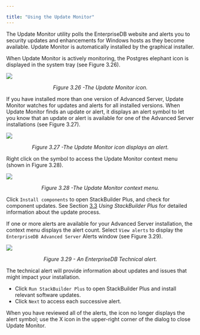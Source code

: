 ---

title: "Using the Update Monitor"
---

<div id="using_the_update_monitor" class="registered_link"></div>

The Update Monitor utility polls the EnterpriseDB website and alerts you to security updates and enhancements for Windows hosts as they become available. Update Monitor is automatically installed by the graphical installer.

When Update Monitor is actively monitoring, the Postgres elephant icon is displayed in the system tray (see Figure 3.26).

![](images/the_update_monitor_icon.png)

<center><i>Figure 3.26 -The Update Monitor icon.</i></center>

If you have installed more than one version of Advanced Server, Update Monitor watches for updates and alerts for all installed versions. When Update Monitor finds an update or alert, it displays an alert symbol to let you know that an update or alert is available for one of the Advanced Server installations (see Figure 3.27).

![](images/the_update_monitor_icon_displays_an_alert.png)

<center><i>Figure 3.27 -The Update Monitor icon displays an alert.</i></center>

Right click on the symbol to access the Update Monitor context menu (shown in Figure 3.28).

![](images/the_update_monitor_context_menu.png)

<center><i>Figure 3.28 -The Update Monitor context menu.</i></center>

Click `Install components` to open StackBuilder Plus, and check for component updates. See Section [3.3](https://www.enterprisedb.com/edb-docs/d/edb-postgres-advanced-server/installation-getting-started/installation-guide-for-windows/11/EDB_Postgres_Advanced_Server_Installation_Guide_Windows.1.13.html#) *Using StackBuilder Plus* for detailed information about the update process.

If one or more alerts are available for your Advanced Server installation, the context menu displays the alert count. Select `View alerts` to display the `EnterpriseDB Advanced Server` Alerts window (see Figure 3.29).

![](images/an_enterprisedb_technical_alert.png)

<center><i>Figure 3.29 - An EnterpriseDB Technical alert.</i></center>

The technical alert will provide information about updates and issues that might impact your installation.

- Click `Run StackBuilder Plus` to open StackBuilder Plus and install relevant software updates.
- Click `Next` to access each successive alert.

When you have reviewed all of the alerts, the icon no longer displays the alert symbol; use the X icon in the upper-right corner of the dialog to close Update Monitor.